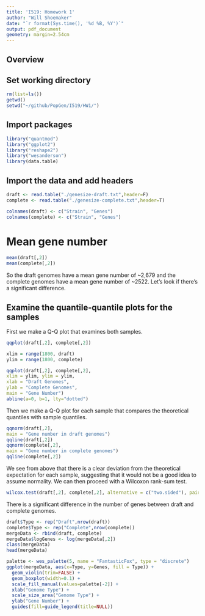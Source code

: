 ```yaml
---
title: 'I519: Homework 1'
author: "Will Shoemaker"
date: "`r format(Sys.time(), '%d %B, %Y')`"
output: pdf_document
geometry: margin=2.54cm
---
```


## Overview


## Set working directory
```r
rm(list=ls()) 
getwd() 
setwd("~/github/PopGen/I519/HW1/") 
```

## Import packages
```r
library("quantmod")
library("ggplot2")
library("reshape2")
library("wesanderson")
library(data.table)

```

## Import the data and add headers
```r
draft <- read.table("./genesize-draft.txt",header=F) 
complete <- read.table("./genesize-complete.txt",header=T) 

colnames(draft) <- c("Strain", "Genes")
colnames(complete) <- c("Strain", "Genes")

```

# Mean gene number
```r
mean(draft[,2])
mean(complete[,2])
```

So the draft genomes have a mean gene number of ~2,679 and the complete genomes have a mean gene number of ~2522. Let's look if there's a significant difference. 

## Examine the quantile-quantile plots for the samples
First we make a Q-Q plot that examines both samples.

```r
qqplot(draft[,2], complete[,2])

xlim = range(1800, draft)
ylim = range(1800, complete)

qqplot(draft[,2], complete[,2],
xlim = ylim, ylim = ylim,
xlab = "Draft Genomes",
ylab = "Complete Genomes",
main = "Gene Number")
abline(a=0, b=1, lty="dotted")
```

Then we make a Q-Q plot for each sample that compares the theoretical quantiles with sample quantiles.

```r
qqnorm(draft[,2],
main = "Gene number in draft genomes")
qqline(draft[,2])
qqnorm(complete[,2],
main = "Gene number in complete genomes")
qqline(complete[,2])
```

We see from above that there is a clear deviation from the theoretical expectation for each sample, suggesting that it would not be a good idea to assume normality. We can then proceed with a Wilcoxon rank-sum test.

```r
wilcox.test(draft[,2], complete[,2], alternative = c("two.sided"), paired = FALSE, conf.level = 0.95)
```

There is a significant difference in the number of genes between draft and complete genomes. 

```r
draft$Type <- rep("Draft",nrow(draft)) 
complete$Type <- rep("Complete",nrow(complete)) 
mergeData <- rbind(draft, complete)
mergeData$logGenes <- log(mergeData[,2])
class(mergeData)
head(mergeData)
```



```r
palette <- wes_palette(5, name = "FantasticFox", type = "discrete") 
ggplot(mergeData, aes(x=Type, y=Genes, fill = Type)) +
  geom_violin(trim=FALSE) + 
  geom_boxplot(width=0.1) + 
  scale_fill_manual(values=palette[-2]) + 
  xlab("Genome Type") + 
  scale_size_area("Genome Type") + 
  ylab("Gene Number") + 
  guides(fill=guide_legend(title=NULL))
```
